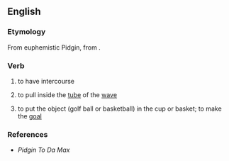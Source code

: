==English==

===Etymology===
From euphemistic {{etyl|haw|en}} Pidgin, from {{etyl|en|en}} {{m|en|put}} {{m|en|inside}}.

===Verb===
{{head|en|verb}} {{attention|en|needs conj}}

# {{label|en|Hawaii|slang|vulgar}} to have intercourse
# {{label|en|Hawaii|surfing|slang}} to pull inside the [[tube]] of the [[wave]]
# {{label|en|Hawaii|sports|slang}} to put the object (golf ball or basketball) in the cup or basket; to make the [[goal]]

===References===
* ''Pidgin To Da Max''